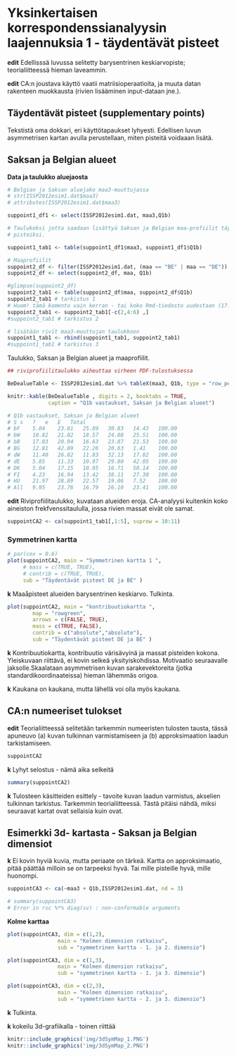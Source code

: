 # Yksinkertaisen korrespondenssianalyysin laajennuksia 1 - täydentävät pisteet

**edit** Edellisssä luvussa selitetty barysentrinen keskiarvopiste;
 teorialiitteessä hieman laveammin.

 **edit** CA:n joustava käyttö vaatii matriisioperaatioita, ja muuta datan rakenteen
 muokkausta (rivien lisääminen input-dataan jne.).
 

## Täydentävät pisteet (supplementary points)

Tekstistä oma dokkari, eri käyttötapaukset lyhyesti. Edellisen luvun asymmetrisen
kartan avulla perustellaan, miten pisteitä voidaaan lisätä.

## Saksan ja Belgian alueet

**Data ja taulukko aluejaosta**

```r

# Belgian ja Saksan aluejako maa3-muuttujassa
# str(ISSP2012esim1.dat$maa3)
# attributes(ISSP2012esim1.dat$maa3)

suppoint1_df1 <- select(ISSP2012esim1.dat, maa3,Q1b)

# Taulukoksi jotta saadaan lisättyä Saksan ja Belgian maa-profiilit täydentäviksi
# pisteiksi.

suppoint1_tab1 <- table(suppoint1_df1$maa3, suppoint1_df1$Q1b)

# Maaprofiilit
suppoint2_df <- filter(ISSP2012esim1.dat, (maa == "BE" | maa == "DE"))
suppoint2_df <- select(suppoint2_df, maa, Q1b)

#glimpse(suppoint2_df)
suppoint2_tab1 <- table(suppoint2_df$maa, suppoint2_df$Q1b)
suppoint2_tab1 # tarkistus 1
# Huom! tämä komento vain kerran - tai koko Rmd-tiedosto uudestaan (17.10.20)
suppoint2_tab1 <- suppoint2_tab1[-c(2,4:6) ,]
#suppoint2_tab1 # tarkistus 2

# lisätään rivit maa3-muuttujan taulukkoon
suppoint1_tab1 <- rbind(suppoint1_tab1, suppoint2_tab1)
#suppoint1_tab1 # tarkistus 3

```

Taulukko, Saksan ja Belgian alueet ja maaprofiilit.
```r
## riviprofiilitaulukko aiheuttaa virheen PDF-tulostuksessa

BeDealueTable <- ISSP2012esim1.dat %>% tableX(maa3, Q1b, type = "row_perc")

knitr::kable(BeDealueTable , digits = 2, booktabs = TRUE,
             caption = "Q1b vastaukset, Saksan ja Belgian alueet")

# Q1b vastaukset, Saksan ja Belgian alueet
# S	s	?	e	E	Total
# bF	5.04	23.81	25.89	30.83	14.43	100.00
# bW	10.82	21.02	18.57	24.08	25.51	100.00
# bB	17.03	20.94	16.63	23.87	21.53	100.00
# BG	12.81	42.89	22.26	20.63	1.41	100.00
# dW	11.40	26.82	11.83	32.13	17.82	100.00
# dE	5.85	11.33	10.97	29.80	42.05	100.00
# DK	5.04	17.15	10.95	16.71	50.14	100.00
# FI	4.23	16.94	13.42	38.11	27.30	100.00
# HU	21.97	28.89	22.57	19.06	7.52	100.00
# All	9.95	23.76	16.79	26.10	23.41	100.00

```

**edit** Riviprofiilitaulukko, kuvataan alueiden eroja. CA-analyysi kuitenkin koko
aineiston frekfvenssitaululla, jossa rivien massat eivät ole samat.
```r
suppointCA2 <- ca(suppoint1_tab1[,1:5], suprow = 10:11)

```


### Symmetrinen kartta

```r
# par(cex = 0.6)
plot(suppointCA2, main = "Symmetrinen kartta 1 ",
     # mass = c(TRUE, TRUE),
     # contrib = c(TRUE, TRUE),
     sub = "Täydentävät pisteet DE ja BE" )
```

**k** Maaåpisteet alueiden barysentrinen keskiarvo. Tulkinta.



```r

plot(suppointCA2, main = "kontribuutiokartta ",
        map = "rowgreen",
        arrows = c(FALSE, TRUE),
        mass = c(TRUE, FALSE),
        contrib = c("absolute","absolute"),
        sub = "Täydentävät pisteet DE ja BE" )

```


**k** Kontribuutiokartta, kontribuutio värisävyinä ja massat pisteiden kokona.
Yleiskuvaan riittävä, ei kovin selkeä yksityiskohdissa. Motivaatio seuraavalle
jaksolle.Skaalataan asymmetrisen kuvan sarakevektoreita (jotka standardikoordinaateissa)
hieman lähemmäs origoa.

**k** Kaukana on kaukana, mutta lähellä voi olla myös kaukana.

## CA:n numeeriset tulokset

**edit** Teorialiitteessä selitetään tarkemmin numeeristen tulosten tausta, tässä
apuneuvo (a) kuvan tulkinnan varmistamiseen ja (b) approksimaation laadun
tarkistamiseen.

```r

suppointCA2
```

**k** Lyhyt selostus - nämä aika selkeitä

```r

summary(suppointCA2)

```

**k** Tulosteen käsitteiden esittely - tavoite kuvan laadun varmistus, akselien
tulkinnan tarkistus. Tarkemmin teorialiitteessä. Tästä pitäisi nähdä, miksi seuraavat
kartat ovat sellaisia kuin ovat.
 

## Esimerkki 3d- kartasta - Saksan ja Belgian dimensiot

 **k** Ei kovin hyviä kuvia, mutta periaate on tärkeä. Kartta on approksimaatio,
 pitää päättää milloin se on tarpeeksi hyvä. Tai mille pisteille hyvä, mille huonompi.
 
```r
suppointCA3 <- ca(~maa3 + Q1b,ISSP2012esim1.dat, nd = 3)

# summary(suppointCA3)
# Error in rsc %*% diag(sv) : non-conformable arguments
```
 
 **Kolme karttaa**
```r
plot(suppointCA3, dim = c(1,2),
                main = "Kolmen dimension ratkaisu",
                sub = "symmetrinen kartta - 1. ja 2. dimensio")


```
 
```r
plot(suppointCA3, dim = c(1,3),
                main = "Kolmen dimension ratkaisu",
                sub = "symmetrinen kartta - 1. ja 3. dimensio")


```


```r
plot(suppointCA3, dim = c(2,3),
                main = "Kolmen dimension ratkaisu",
                sub = "symmetrinen kartta - 2. ja 3. dimensio")

```

**k** Tulkinta.

**k** kokeilu 3d-grafiikalla - toinen riittää

```r
knitr::include_graphics('img/3dSymMap_1.PNG')
knitr::include_graphics('img/3dSymMap_2.PNG')
```

